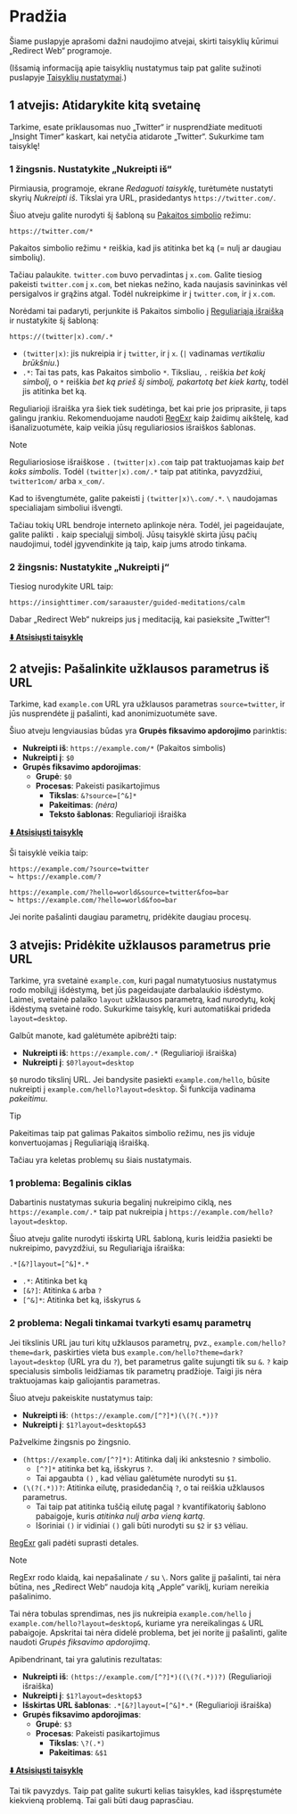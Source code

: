 # Pradžia

Šiame puslapyje aprašomi dažni naudojimo atvejai, skirti taisyklių kūrimui „Redirect Web“ programoje.

(Išsamią informaciją apie taisyklių nustatymus taip pat galite sužinoti puslapyje [Taisyklių nustatymai](./rule-settings).)

## 1 atvejis: Atidarykite kitą svetainę

Tarkime, esate priklausomas nuo „Twitter“ ir nusprendžiate medituoti „Insight Timer“ kaskart, kai netyčia atidarote „Twitter“. Sukurkime tam taisyklę!

### 1 žingsnis. Nustatykite „Nukreipti iš“

Pirmiausia, programoje, ekrane *Redaguoti taisyklę*, turėtumėte nustatyti skyrių *Nukreipti iš*. Tikslai yra URL, prasidedantys `https://twitter.com/`.

Šiuo atveju galite nurodyti šį šabloną su [Pakaitos simbolio](rule-settings#url-pattern-wildcard) režimu:

```
https://twitter.com/*
```

Pakaitos simbolio režimu `*` reiškia, kad jis atitinka bet ką (= nulį ar daugiau simbolių).

Tačiau palaukite. `twitter.com` buvo pervadintas į `x.com`. Galite tiesiog pakeisti `twitter.com` į `x.com`, bet niekas nežino, kada naujasis savininkas vėl persigalvos ir grąžins atgal. Todėl nukreipkime ir į `twitter.com`, ir į `x.com`.

Norėdami tai padaryti, perjunkite iš Pakaitos simbolio į [Reguliariąją išraišką](rule-settings#url-pattern-regular-expression) ir nustatykite šį šabloną:

```
https://(twitter|x).com/.*
```

*   `(twitter|x)`: jis nukreipia ir į `twitter`, ir į `x`. (`|` vadinamas *vertikaliu brūkšniu*.)
*   `.*`: Tai tas pats, kas Pakaitos simbolio `*`. Tiksliau, `.` reiškia *bet kokį simbolį*, o `*` reiškia *bet ką prieš šį simbolį, pakartotą bet kiek kartų*, todėl jis atitinka bet ką.

Reguliarioji išraiška yra šiek tiek sudėtinga, bet kai prie jos priprasite, ji taps galingu įrankiu. Rekomenduojame naudoti [RegExr](https://regexr.com) kaip žaidimų aikštelę, kad išanalizuotumėte, kaip veikia jūsų reguliariosios išraiškos šablonas.

> [!NOTE]
> Reguliariosiose išraiškose `.` `(twitter|x).com` taip pat traktuojamas kaip *bet koks simbolis*. Todėl `(twitter|x).com/.*` taip pat atitinka, pavyzdžiui, `twitter1com/` arba `x_com/`.
> 
> Kad to išvengtumėte, galite pakeisti į `(twitter|x)\.com/.*`. `\` naudojamas specialiajam simboliui išvengti.
> 
> Tačiau tokių URL bendroje interneto aplinkoje nėra. Todėl, jei pageidaujate, galite palikti `.` kaip specialųjį simbolį. Jūsų taisyklė skirta jūsų pačių naudojimui, todėl įgyvendinkite ją taip, kaip jums atrodo tinkama.

### 2 žingsnis: Nustatykite „Nukreipti į“

Tiesiog nurodykite URL taip:

```
https://insighttimer.com/saraauster/guided-meditations/calm
```

Dabar „Redirect Web“ nukreips jus į meditaciją, kai pasieksite „Twitter“!

**[⬇️ Atsisiųsti taisyklę](/rules/reduce-twitter-addiction.redirectweb)**

## 2 atvejis: Pašalinkite užklausos parametrus iš URL

Tarkime, kad `example.com` URL yra užklausos parametras `source=twitter`, ir jūs nusprendėte jį pašalinti, kad anonimizuotumėte save.

Šiuo atveju lengviausias būdas yra **Grupės fiksavimo apdorojimo** parinktis:

*   **Nukreipti iš**: `https://example.com/*` (Pakaitos simbolis)
*   **Nukreipti į**: `$0`
*   **Grupės fiksavimo apdorojimas**:
    *   **Grupė**: `$0`
    *   **Procesas**: Pakeisti pasikartojimus
        *   **Tikslas**: `&?source=[^&]*`
        *   **Pakeitimas**: *(nėra)*
        *   **Teksto šablonas**: Reguliarioji išraiška

**[⬇️ Atsisiųsti taisyklę](/rules/remove-parameters.redirectweb)**

Ši taisyklė veikia taip:

```
https://example.com/?source=twitter
↪ https://example.com/?

https://example.com/?hello=world&source=twitter&foo=bar
↪ https://example.com/?hello=world&foo=bar
```

Jei norite pašalinti daugiau parametrų, pridėkite daugiau procesų.

## 3 atvejis: Pridėkite užklausos parametrus prie URL

Tarkime, yra svetainė `example.com`, kuri pagal numatytuosius nustatymus rodo mobilųjį išdėstymą, bet jūs pageidaujate darbalaukio išdėstymo. Laimei, svetainė palaiko `layout` užklausos parametrą, kad nurodytų, kokį išdėstymą svetainė rodo. Sukurkime taisyklę, kuri automatiškai prideda `layout=desktop`.

Galbūt manote, kad galėtumėte apibrėžti taip:

*   **Nukreipti iš**: `https://example.com/.*` (Reguliarioji išraiška)
*   **Nukreipti į**: `$0?layout=desktop`

`$0` nurodo tikslinį URL. Jei bandysite pasiekti `example.com/hello`, būsite nukreipti į `example.com/hello?layout=desktop`. Ši funkcija vadinama *pakeitimu*.

> [!TIP]
> Pakeitimas taip pat galimas Pakaitos simbolio režimu, nes jis viduje konvertuojamas į Reguliariąją išraišką.

Tačiau yra keletas problemų su šiais nustatymais.

### 1 problema: Begalinis ciklas

Dabartinis nustatymas sukuria begalinį nukreipimo ciklą, nes `https://example.com/.*` taip pat nukreipia į `https://example.com/hello?layout=desktop`.

Šiuo atveju galite nurodyti išskirtą URL šabloną, kuris leidžia pasiekti be nukreipimo, pavyzdžiui, su Reguliariąja išraiška:

```
.*[&?]layout=[^&]*.*
```

*   `.*`: Atitinka bet ką
*   `[&?]`: Atitinka `&` arba `?`
*   `[^&]*`: Atitinka bet ką, išskyrus `&`

### 2 problema: Negali tinkamai tvarkyti esamų parametrų

Jei tikslinis URL jau turi kitų užklausos parametrų, pvz., `example.com/hello?theme=dark`, paskirties vieta bus `example.com/hello?theme=dark?layout=desktop` (URL yra du `?`), bet parametrus galite sujungti tik su `&`. `?` kaip specialusis simbolis leidžiamas tik parametrų pradžioje. Taigi jis nėra traktuojamas kaip galiojantis parametras.

Šiuo atveju pakeiskite nustatymus taip:

*   **Nukreipti iš**: `(https://example.com/[^?]*)(\(?(.*))?`
*   **Nukreipti į**: `$1?layout=desktop&$3`

Pažvelkime žingsnis po žingsnio.

*   `(https://example.com/[^?]*)`: Atitinka dalį iki ankstesnio `?` simbolio.
    *   `[^?]*` atitinka bet ką, išskyrus `?`.
    *   Tai apgaubta `()` , kad vėliau galėtumėte nurodyti su `$1`.
*   `(\(?(.*))?`: Atitinka eilutę, prasidedančią `?`, o tai reiškia užklausos parametrus.
    *   Tai taip pat atitinka tuščią eilutę pagal `?` kvantifikatorių šablono pabaigoje, kuris *atitinka nulį arba vieną kartą*.
    *   Išoriniai `()` ir vidiniai `()` gali būti nurodyti su `$2` ir `$3` vėliau.

[RegExr](https://regexr.com) gali padėti suprasti detales.

> [!NOTE]
> RegExr rodo klaidą, kai nepašalinate `/` su `\`. Nors galite jį pašalinti, tai nėra būtina, nes „Redirect Web“ naudoja kitą „Apple“ variklį, kuriam nereikia pašalinimo.

Tai nėra tobulas sprendimas, nes jis nukreipia `example.com/hello` į `example.com/hello?layout=desktop&`, kuriame yra nereikalingas `&` URL pabaigoje. Apskritai tai nėra didelė problema, bet jei norite jį pašalinti, galite naudoti *Grupės fiksavimo apdorojimą*.

Apibendrinant, tai yra galutinis rezultatas:

*   **Nukreipti iš**: `(https://example.com/[^?]*)((\(?(.*))?)` (Reguliarioji išraiška)
*   **Nukreipti į**: `$1?layout=desktop$3`
*   **Išskirtas URL šablonas**: `.*[&?]layout=[^&]*.*` (Reguliarioji išraiška)
*   **Grupės fiksavimo apdorojimas**:
    *   **Grupė**: `$3`
    *   **Procesas**: Pakeisti pasikartojimus
        *   **Tikslas**: `\?(.*)`
        *   **Pakeitimas**: `&$1`

**[⬇️ Atsisiųsti taisyklę](/rules/add-parameters.redirectweb)**

Tai tik pavyzdys. Taip pat galite sukurti kelias taisykles, kad išspręstumėte kiekvieną problemą. Tai gali būti daug paprasčiau.
